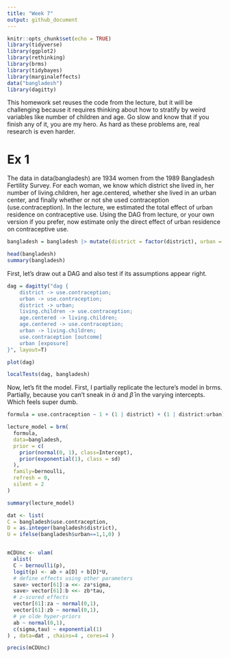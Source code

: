 ```yaml
---
title: "Week 7"
output: github_document
---
```


```r
knitr::opts_chunk$set(echo = TRUE)
library(tidyverse)
library(ggplot2)
library(rethinking)
library(brms)
library(tidybayes)
library(marginaleffects)
data("bangladesh")
library(dagitty)

```


This homework set reuses the code from the lecture, but it will be challenging because it requires thinking about how to stratify by weird variables like number of children and age. Go slow and know that if you finish any of it, you are my hero. As hard as these problems are, real research is even harder.

# Ex 1

The data in data(bangladesh) are 1934 women from the 1989 Bangladesh Fertility Survey. For each woman, we know which district she lived in, her number of living.children, her age.centered, whether she lived in an urban center, and finally whether or not she used contraception (use.contraception). In the lecture, we estimated the total effect of urban residence on contraceptive use. Using the DAG from lecture, or your own version if you prefer, now estimate only the direct effect of urban residence on contraceptive use.

```r

bangladesh = bangladesh |> mutate(district = factor(district), urban = factor(urban))

head(bangladesh)
summary(bangladesh)
```

First, let's draw out a DAG and also test if its assumptions appear right.

```r
dag = dagitty("dag {
    district -> use.contraception;
    urban -> use.contraception;
    district -> urban;
    living.children -> use.contraception;
    age.centered -> living.children;
    age.centered -> use.contraception;
    urban -> living.children;
    use.contraception [outcome]
    urban [exposure]
}", layout=T)

plot(dag)

localTests(dag, bangladesh)
```
Now, let's fit the model. First, I partially replicate the lecture's model in brms. Partially, because you can't sneak in $\bar{\alpha}$ and $\bar{\beta}$ in the varying intercepts. Which feels super dumb.

```r

formula = use.contraception ~ 1 + (1 | district) + (1 | district:urban)

lecture_model = brm(
  formula, 
  data=bangladesh,
  prior = c(
    prior(normal(0, 1), class=Intercept),
    prior(exponential(1), class = sd)
  ),
  family=bernoulli,
  refresh = 0,
  silent = 2
)

summary(lecture_model)

```

```r

dat <- list(
C = bangladesh$use.contraception,
D = as.integer(bangladesh$district),
U = ifelse(bangladesh$urban==1,1,0) )


mCDUnc <- ulam(
  alist(
  C ~ bernoulli(p),
  logit(p) <- ab + a[D] + b[D]*U,
  # define effects using other parameters
  save> vector[61]:a <<- za*sigma,
  save> vector[61]:b <<- zb*tau,
  # z-scored effects
  vector[61]:za ~ normal(0,1),
  vector[61]:zb ~ normal(0,1),
  # ye olde hyper-priors
  ab ~ normal(0,1),
  c(sigma,tau) ~ exponential(1)
) , data=dat , chains=4 , cores=4 )

precis(mCDUnc)
```

